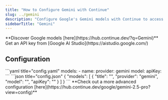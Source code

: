```yaml
---
title: "How to Configure Gemini with Continue"
slug: ../gemini
description: "Configure Google's Gemini models with Continue to access Gemini 2.0 Flash for chat and text-embedding-004 for embeddings with simple API key authentication"
sidebarTitle: "Gemini"
---
```


<Tip>
  **Discover Google models [here](https://hub.continue.dev/?q=Gemini)**
</Tip>

<Info>
  Get an API key from [Google AI Studio](https://aistudio.google.com/)
</Info>

## Configuration

<Tabs>
  <Tab title="YAML">
  ```yaml title="config.yaml"
  models:
    - name: <MODEL_NAME>
      provider: gemini
      model: <MODEL_ID>
      apiKey: <YOUR_GEMINI_API_KEY>
  ```
  </Tab>
  <Tab title="JSON (Deprecated)">
  ```json title="config.json"
  {
    "models": [
      {
        "title": "<MODEL_NAME>", 
        "provider": "gemini",
        "model": "<MODEL_ID>",
        "apiKey": "<YOUR_GEMINI_API_KEY>"
      }
    ]
  }
  ```
  </Tab>
</Tabs>

<Info>
  **Check out a more advanced configuration [here](https://hub.continue.dev/google/gemini-2.5-pro?view=config)**
</Info>